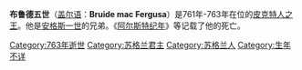 {{expand|time=2015-02-17T17:41:00+00:00}}
{{unreferenced|time=2015-02-17T17:41:00+00:00}}
{{Infobox monarch
| name            =布鲁德五世
| title           =[[皮克特人国王列表|皮克特人之王]]
| reign           =761年–763年
| predecessor     =[[安格斯一世|安格斯一世]]
| successor       =[[基尼思一世|基尼思一世]]
| father          =费格斯（Fergusa）
|}}

'''布鲁德五世'''（[[盖尔语|盖尔语]]：'''Bruide mac Fergusa'''）是761年-763年在位的[[皮克特人国王列表|皮克特人之王]]。他是[[安格斯一世|安格斯一世]]的兄弟。《[[阿尔斯特纪年|阿尔斯特纪年]]》等记载了他的死亡。


{{s-start}}
{{s-reg}}
{{s-bef|before=[[安格斯一世|安格斯一世]]}}
{{s-ttl|title=[[皮克特人国王列表|皮克特人之王]]|years=761年–763年}}
{{s-aft|after=[[基尼思一世|基尼思一世]]}}
{{end}}
{{苏格兰君主}}

[[Category:763年逝世|Category:763年逝世]]
[[Category:苏格兰君主|Category:苏格兰君主]]
[[Category:苏格兰人|Category:苏格兰人]]
[[Category:生年不详|Category:生年不详]]